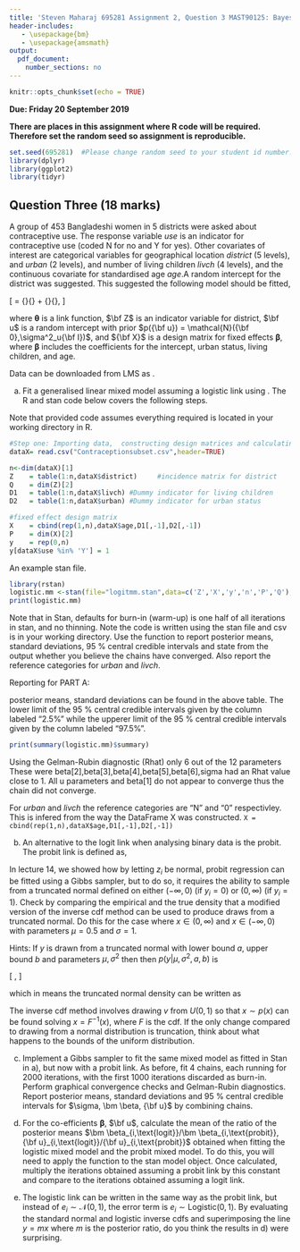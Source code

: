 ```yaml
---
title: 'Steven Maharaj 695281 Assignment 2, Question 3 MAST90125: Bayesian Statistical Learning'
header-includes:
   - \usepackage{bm}
   - \usepackage{amsmath}
output: 
  pdf_document:
    number_sections: no
---
```


```r
knitr::opts_chunk$set(echo = TRUE)
```

**Due: Friday 20 September 2019**  
\vspace{5 mm}

**There are places in this assignment where R code will be required. Therefore set the random seed so assignment is reproducible.**

```r
set.seed(695281)  #Please change random seed to your student id number.
library(dplyr)
library(ggplot2)
library(tidyr)
```

## Question Three (18 marks)

A group of 453 Bangladeshi women in 5 districts were asked about contraceptive use. The response variable *use* is an indicator for contraceptive use (coded N for no and Y for yes). Other covariates of interest are categorical variables for geographical location *district* (5 levels), and *urban* (2 levels), and number of living children *livch* (4 levels), and the continuous covariate for standardised age *age*.A random intercept for the district was suggested. This suggested the following model should be fitted,

\[ \bm \theta = {\bf Z}{\bf u} + {\bf X}{\bm \beta},  \]

where $\bm \theta$ is a link function, $\bf Z$ is an indicator variable for district, $\bf u$ is a random intercept with prior $p({\bf u}) = \mathcal{N}({\bf 0},\sigma^2_u{\bf I})$, and ${\bf X}$ is a design matrix for fixed effects $\bm \beta$, where $\bm \beta$ includes the coefficients for the intercept, urban status, living children, and age. 

Data can be downloaded from LMS as \texttt{Contraceptionsubset.csv}.

a) Fit a generalised linear mixed model assuming a logistic link using \texttt{Stan}. The R and stan code below covers the following steps.

\begin{itemize}
\item Importing the data.
\item Constructing design matrices.
\item Provides code to go into the stan file.
\item Running stan in R. This assumes your stan file is called *logitmm.stan*, and that you will run the sampler for 2000 iterations and 4 chains.
\end{itemize}

Note that provided code assumes everything required is located in your working directory in R.

```r
#Step one: Importing data,  constructing design matrices and calculating matrix dimensions.
dataX= read.csv("Contraceptionsubset.csv",header=TRUE)

n<-dim(dataX)[1]
Z    = table(1:n,dataX$district)     #incidence matrix for district
Q    = dim(Z)[2]
D1   = table(1:n,dataX$livch) #Dummy indicator for living children
D2   = table(1:n,dataX$urban) #Dummy indicator for urban status

#fixed effect design matrix 
X    = cbind(rep(1,n),dataX$age,D1[,-1],D2[,-1])
P    = dim(X)[2]
y    = rep(0,n)
y[dataX$use %in% 'Y'] = 1

```


An example stan file.
\begin{footnotesize}
\begin{verbatim}
//
// This Stan program defines a logistic mixed model
//
// Learn more about model development with Stan at:
//
//    http://mc-stan.org/users/interfaces/rstan.html
//    https://github.com/stan-dev/rstan/wiki/RStan-Getting-Started
//

data {
  int<lower=0> n;   //number of observations
  int<lower=0> Q;   //number of random effect levels
  int<lower=0> P;   //number of fixed effect levels
  int y[n];      //response vector
  matrix[n,Q] Z;     //indicator matrix for random effect levels
  matrix[n,P] X;     //design matrix for fixed effects
}

// The parameters accepted by the model. 
// accepts three sets of parameters 'beta', 'u' and 'sigma'.
parameters {
  vector[P] beta; //vector of fixed effects of length P.
  vector[Q] u; //vector of random effects of length Q.
  real<lower=0> sigma; //random effect standard deviation
}


// The model to be estimated. We model the output
// 'y' to be bernoulli with logit link function, 
// and assume a i.i.d. normal prior for u.
model {
  u ~ normal(0,sigma);                //prior for random effects.
  y ~ bernoulli_logit(X*beta+ Z*u);  //likelihood
  
}
\end{verbatim}
\end{footnotesize}

```r
library(rstan)
logistic.mm <-stan(file="logitmm.stan",data=c('Z','X','y','n','P','Q'),iter=2000,chains=4)
print(logistic.mm)
```


Note that in Stan, defaults for burn-in (warm-up) is one half of all iterations in stan, and no thinning. Note the code is written using the stan file and csv is in your working directory. Use the \texttt{print} function to report posterior means, standard deviations, 95 \% central credible intervals and state from the output whether you believe the chains have converged. Also report the reference categories for  *urban* and *livch*.


Reporting for PART A:


posterior means, standard deviations can be found in the above table. The lower limit of the 95 \% central credible intervals given by the column labeled "2.5\%" while the  upperer limit of the 95 \% central credible intervals given by the column labeled "97.5\%". 
```r
print(summary(logistic.mm)$summary)
```

Using the Gelman-Rubin diagnostic (Rhat) only 6 out of the 12 parameters These were beta[2],beta[3],beta[4],beta[5],beta[6],sigma had an Rhat value close to 1. All u parameters and beta[1] do not appear to converge thus the chain did not converge.

For *urban* and *livch* the reference categories are "N" and "0" respectivley. This is infered from the way the DataFrame X was constructed. 
`` X = cbind(rep(1,n),dataX$age,D1[,-1],D2[,-1])``



b) An alternative to the logit link when analysing binary data is the probit. The probit link is defined as,

\begin{eqnarray}
y_i &=& \begin{cases} 1 & \text{if $z_i \geq 0$}\\ 
0 & \text{if $z_i < 0$}\\ 
\end{cases} \nonumber \\
z_i &=& {\bf x}_i'\bm \beta + \epsilon_i, \quad \epsilon \sim \mathcal{N}(0,1). \nonumber 
\end{eqnarray}

In lecture 14, we showed how by letting $z_i$ be normal, probit regression can be fitted using a Gibbs sampler, but to do so, it requires the ability to sample from a truncated normal defined on either $(-\infty,0)$ (if $y_i = 0$) or $(0,\infty)$ (if $y_i = 1$). Check by comparing the empirical and the true density that a modified version of the inverse cdf method can be used to produce draws from a truncated normal. Do this for the case where $x \in (0,\infty)$ and $x \in (-\infty,0)$ with parameters $\mu=0.5$ and $\sigma=1$.

Hints: If $y$ is drawn from a truncated normal with lower bound $a$, upper bound $b$ and parameters $\mu, \sigma^2$ then then $p(y|\mu,\sigma^2,a,b)$ is 

\[ \frac{\frac{1}{\sqrt{2\pi\sigma^2}}e^{-(y-\mu)^2/2}}{\int_{-\infty}^b \frac{1}{\sqrt{2\pi\sigma^2}}e^{-(y-\mu)^2/2} dy - \int_{-\infty}^a \frac{1}{\sqrt{2\pi\sigma^2}}e^{-(y-\mu)^2/2} dy}, \]

which in \texttt{R} means the truncated normal density can be written as 

\begin{footnotesize}
\begin{verbatim}
dnorm(x,mean=mu,sd=sigma)/(pnorm(b,mean=mu,sd=sigma)-pnorm(a,mean=mu,sd=sigma))
\end{verbatim}
\end{footnotesize}

The inverse cdf method involves drawing $v$ from $U(0,1)$ so that $x \sim p(x)$ can be found solving $x=F^{-1}(x)$, where $F$ is the cdf. If the only change compared to drawing from a normal distribution is truncation, think about what happens to the bounds of the uniform distribution. 


c) Implement a Gibbs sampler to fit the same mixed model as fitted in Stan in a), but now with a probit link. As before, fit 4 chains, each running for 2000 iterations, with the first 1000 iterations discarded as burn-in. Perform graphical convergence checks and Gelman-Rubin diagnostics. Report posterior means, standard deviations and 95 \% central credible intervals for $\sigma, \bm \beta, {\bf u}$ by combining chains. 

d) For the co-efficients $\bm \beta$, $\bf u$, calculate the mean of the ratio of the posterior means $\bm \beta_{i,\text{logit}}/\bm \beta_{i,\text{probit}}, {\bf u}_{i,\text{logit}}/{\bf u}_{i,\text{probit}}$ obtained when fitting the logistic mixed model and the probit mixed model. To do this, you will need to apply the \texttt{extract} function to the stan model object. Once calculated, multiply the iterations obtained assuming a probit link by this constant and compare to the iterations obtained assuming a logit link.   

e) The logistic link can be written in the same way as the probit link, but instead of $e_i\sim \mathcal{N}(0,1)$, the error term is $e_i \sim \text{Logistic}(0,1)$. By evaluating the standard normal and logistic inverse cdfs and superimposing the line $y = mx$ where $m$ is the posterior ratio, do you think the results in d) were surprising.



